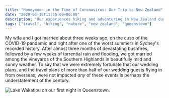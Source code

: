 ```yaml
---
title: "Honeymoon in the Time of Coronavirus: Our Trip to New Zealand"
date: "2020-03-19T11:56:00+00:00"
description: "Our experiences hiking and adventuring in New Zealand during our honeymoon."
tags: ["travel", "hiking", "nature", "new zealand", "queenstown"]
---
```


My wife and I got married about three weeks ago, on the cusp of the COVID-19 pandemic and right after one of the worst summers in Sydney's recorded history. After almost three months of devastating bushfires, followed by a few weeks of torrential rain and flooding, we got married among the vineyards of the Southern Highlands in beautifully mild and sunny weather. To say that we were extremely fortunate that our wedding plans, and the travel plans of more than half of our wedding guests flying in from overseas, were not impacted _any_ of these events is perhaps the understatement of the century.

<img
  src="https://res.cloudinary.com/federicociner-com/image/upload/v1584929241/blog/images/2020/03/19/lake_wakatipu_couple_pdcxvu.jpg"
  alt="Lake Wakatipu on our first night in Queenstown."
  class="cld-responsive"
/>
